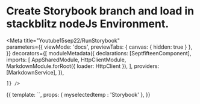 
# Create Storybook branch and load in stackblitz nodeJs Environment.

<Meta title="Youtube15sep22/RunStorybook"   
  parameters={{
      viewMode: 'docs',
      previewTabs: { 
        canvas: { hidden: true } 
      },
  }}
  decorators={[
moduleMetadata({
  declarations: [SeptfifteenComponent],
      imports: [
        AppSharedModule,
        HttpClientModule,
        MarkdownModule.forRoot({ loader: HttpClient }),
      ],
      providers: [MarkdownService],
    }),
    
    ]} />


<Story name="RunStorybook">
  {{
   template: `<app-septfifteen [myselectedtemp]= "myselectedtemp"></app-septfifteen>`,
    props: {
    myselectedtemp : 'Storybook'
    },
  }}
</Story>